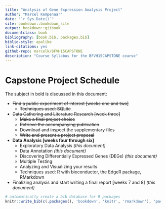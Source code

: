 ```yaml
--- 
title: "Analysis of Gene Expression Analysis Project"
author: "Marcel Kempenaar"
date: "`r Sys.Date()`"
site: bookdown::bookdown_site
output: bookdown::gitbook
documentclass: book
bibliography: [book.bib, packages.bib]
biblio-style: apalike
link-citations: yes
github-repo: marcelk/BFVH15CAPSTONE
description: "Course Syllabus for the BFVH15CAPSTONE course"
---
```


# Capstone Project Schedule

The subject in bold is discussed in this document:

* ~~Find a public experiment of interest [weeks one and two]~~
    + ~~Techniques used: SQLite~~
* ~~Data Gathering and Literature Research [week three]~~
    + ~~Make a final project choice~~
    + ~~Retrieve the accompanying publication~~
    + ~~Download and inspect the supplementary files~~
    + ~~Write and present a project proposal~~
* **Data Analysis [weeks four through six]**
    + Exploratory Data Analysis *(this document)*
    + Data Annotation *(this document)*
    + Discovering Differentially Expressed Genes (DEGs) *(this document)*
    + Multiple Testing
    + Analyzing and Visualizing your results
    + Techniques used: R with bioconductor, the EdgeR package, RMarkdown
* Finalizing analysis and start writing a final report [weeks 7 and 8] *(this document)*

```r
# automatically create a bib database for R packages
knitr::write_bib(c(.packages(), 'bookdown', 'knitr', 'rmarkdown'), 'packages.bib')
```
